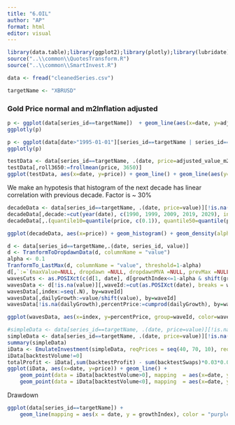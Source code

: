 ```yaml
---
title: "6.OIL"
author: "AP"
format: html
editor: visual
---
```


```r
library(data.table);library(ggplot2);library(plotly);library(lubridate)
source("..\\common\\QuotesTransform.R")
source("..\\common\\SmartInvest.R")

data <- fread("cleanedSeries.csv")

targetName <- "XBRUSD"

```

### Gold Price normal and m2Inflation adjusted

```r
p <- ggplot(data[series_id==targetName])  + geom_line(aes(x=date, y=adjusted_value_m2, color='Adjusted price')) +geom_line(aes(x=date, y=value, color='Normal price')) + ggtitle("Oil Price normal and adjusted") + ylab("price") + xlab("date")
ggplotly(p)
```

```r
p <- ggplot(data[date>"1995-01-01"][series_id==targetName | series_id=="^GSPC"])  + geom_line(aes(x=date, y=value,  color = series_id)) + ggtitle("Oil Price normal and SPX") + ylab("price") + xlab("date")
ggplotly(p)
```
```r
testData <- data[series_id==targetName, .(date, price=adjusted_value_m2)][!is.na(price)]
testData[,roll3650:=frollmean(price, 3650)]
ggplot(testData, aes(x=date, y=price)) + geom_line() + geom_line(aes(y=roll3650))
```
We make an hypotesis that histogram of the next decade has linear correlation with previous decade. Factor is ~ 30%
```r
decadeData <- data[series_id==targetName, .(date, price=value)][!is.na(price)][date>='1990-01-01']
decadeData[,decade:=cut(year(date), c(1990, 1999, 2009, 2019, 2029), include.lowest = T)]
decadeData[,.(quantile10=quantile(price, c(0.1)), quantile50=quantile(price, c(0.5))), by=decade]

ggplot(decadeData, aes(x=price)) + geom_histogram() + geom_density(alpha=2, fill = "lightblue") + facet_grid(decade~.)

```

```r
d <- data[series_id==targetName,.(date, series_id, value)]
d <- TranformToDropdawnData(d, columnName = "value")
alpha <- 0.1
TranformTo_LastMax(d, columnName = "value", threshold=1-alpha)
d[,`:=`(maxValue=NULL, dropdawn =NULL, dropdawnMVA =NULL, prevMax =NULL)]
wavesCuts <- as.POSIXct(c(d[1, date], d[growthIndex<=1-alpha & shift(growthIndex, 1)>1, date], d[.N, date]))
wavesData <- d[!is.na(value)][,waveId:=cut(as.POSIXct(date), breaks = wavesCuts, include.lowest = T)] 
wavesData[,index:=seq(.N), by=waveId]
wavesData[,dailyGrowth:=value/shift(value), by=waveId]
wavesData[!is.na(dailyGrowth),percentPrice:=cumprod(dailyGrowth), by=waveId]

ggplot(wavesData, aes(x=index, y=percentPrice, group=waveId, color=waveId)) + geom_line()
```

```r
#simpleData <- data[series_id==targetName, .(date, price=value)][!is.na(price)][date>='2000-01-01'][date<='2010-01-01']
simpleData <- data[series_id==targetName, .(date, price=value)][!is.na(price)][date>='2010-01-01'][date<='2020-01-01']
summary(simpleData)
iData <- EmulateInvestment(simpleData, reqPrices = seq(40, 70, 10), reqVolumes=3:0)
iData[backtestVolume!=0]
totalProfit <- iData[,sum(backtestProfit) - sum(backtestSwaps)*0.03*0.01]
ggplot(iData, aes(x=date, y=price)) + geom_line() +
    geom_point(data = iData[backtestVolume>0], mapping  = aes(x=date, y=price, colour='buy'), size=3) +
    geom_point(data = iData[backtestVolume<0], mapping  = aes(x=date, y=price, colour='sell'), size=3)   
```

Drawdown 
```r

ggplot(data[series_id==targetName]) +
    geom_line(mapping = aes(x = date, y = growthIndex), color = "purple") 

```